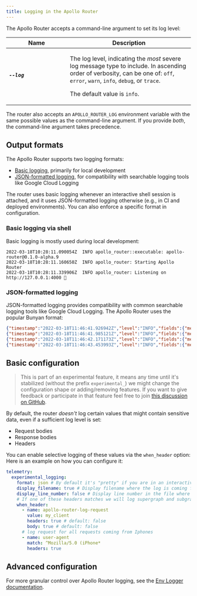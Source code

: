 ```yaml
---
title: Logging in the Apollo Router
---
```



The Apollo Router accepts a command-line argument to set its log level:

<table class="field-table api-ref">
  <thead>
    <tr>
      <th>Name</th>
      <th>Description</th>
    </tr>
  </thead>

<tbody>

<tr>
<td style="min-width: 150px;">

##### `--log`

</td>
<td>

The log level, indicating the _most_ severe log message type to include. In ascending order of verbosity, can be one of: `off`, `error`, `warn`, `info`, `debug`, or `trace`.

The default value is `info`.

</td>
</tr>

</tbody>
</table>

The router also accepts an `APOLLO_ROUTER_LOG` environment variable with the same possible values as the command-line argument. If you provide _both_, the command-line argument takes precedence.

## Output formats

The Apollo Router supports two logging formats:

- [Basic logging](#basic-logging-via-shell), primarily for local development
- [JSON-formatted logging](#json-formatted-logging), for compatibility with searchable logging tools like Google Cloud Logging

The router uses basic logging whenever an interactive shell session is attached, and it uses JSON-formatted logging otherwise (e.g., in CI and deployed environments). You can also enforce a specific format in configuration.

### Basic logging via shell

Basic logging is mostly used during local development:

```
2022-03-18T10:28:11.090054Z  INFO apollo_router::executable: apollo-router@0.1.0-alpha.9
2022-03-18T10:28:11.160650Z  INFO apollo_router: Starting Apollo Router
2022-03-18T10:28:11.339906Z  INFO apollo_router: Listening on http://127.0.0.1:4000 🚀
```

### JSON-formatted logging

JSON-formatted logging provides compatibility with common searchable logging tools like Google Cloud Logging. The Apollo Router uses the popular Bunyan format:

```json
{"timestamp":"2022-03-18T11:46:41.926942Z","level":"INFO","fields":{"message":"apollo-router@0.1.0-alpha.9"},"target":"apollo_router::executable"}
{"timestamp":"2022-03-18T11:46:41.985121Z","level":"INFO","fields":{"message":"Starting Apollo Router"},"target":"apollo_router"}
{"timestamp":"2022-03-18T11:46:42.171173Z","level":"INFO","fields":{"message":"Listening on http://127.0.0.1:4000 🚀"},"target":"apollo_router"}
{"timestamp":"2022-03-18T11:46:43.453993Z","level":"INFO","fields":{"message":"Stopped"},"target":"apollo_router"}
```

## Basic configuration

> This is part of an experimental feature, it means any time until it's stabilized (without the prefix `experimental_`) we might change the configuration shape or adding/removing features.
> If you want to give feedback or participate in that feature feel free to join [this discussion on GitHub](https://github.com/apollographql/router/discussions/1961).

By default, the router _doesn't_ log certain values that might contain sensitive data, even if a sufficient log level is set:

 - Request bodies
 - Response bodies
 - Headers 

You can enable selective logging of these values via the `when_header` option:
Here is an example on how you can configure it:

```yaml title="router.yaml"
telemetry:
  experimental_logging:
    format: json # By default it's "pretty" if you are in an interactive shell session
    display_filename: true # Display filename where the log is coming from. Default: true
    display_line_number: false # Display line number in the file where the log is coming from. Default: true
    # If one of these headers matches we will log supergraph and subgraphs requests/responses
    when_header:
      - name: apollo-router-log-request
        value: my_client
        headers: true # default: false
        body: true # default: false
      # log request for all requests coming from Iphones
      - name: user-agent
        match: ^Mozilla/5.0 (iPhone*
        headers: true
```

## Advanced configuration

For more granular control over Apollo Router logging, see the [Env Logger documentation](https://docs.rs/env_logger/latest/env_logger/).
